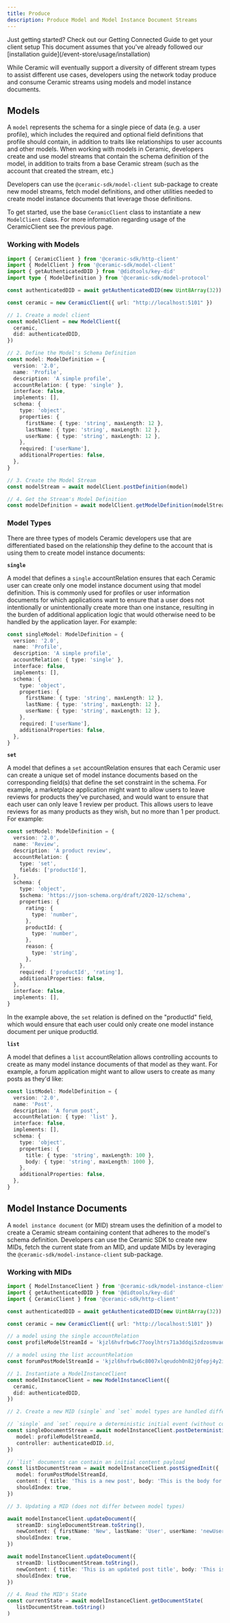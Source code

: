 ```yaml
---
title: Produce
description: Produce Model and Model Instance Document Streams
---
```



<Callout>
  Just getting started? Check out our Getting Connected Guide to get your client setup This document
  assumes that you've already followed our [installation guide](/event-store/usage/installation)
</Callout>

While Ceramic will eventually support a diversity of different stream types to assist different use cases, developers using the network today produce and consume Ceramic streams using models and model instance documents.

## Models

A `model` represents the schema for a single piece of data (e.g. a user profile), which includes the required and optional field definitions that profile should contain, in addition to traits like relationships to user accounts and other models. When working with models in Ceramic, developers create and use model streams that contain the schema definition of the model, in addition to traits from a base Ceramic stream (such as the account that created the stream, etc.) 

Developers can use the `@ceramic-sdk/model-client` sub-package to create new model streams, fetch model definitions, and other utilities needed to create model instance documents that leverage those definitions.

To get started, use the base `CeramicClient` class to instantiate a new `ModelClient` class. For more information regarding usage of the CeramicClient see the previous page.

### Working with Models

```typescript
import { CeramicClient } from '@ceramic-sdk/http-client'
import { ModelClient } from '@ceramic-sdk/model-client'
import { getAuthenticatedDID } from '@didtools/key-did'
import type { ModelDefinition } from '@ceramic-sdk/model-protocol'

const authenticatedDID = await getAuthenticatedDID(new Uint8Array(32))

const ceramic = new CeramicClient({ url: "http://localhost:5101" })

// 1. Create a model client
const modelClient = new ModelClient({
  ceramic,
  did: authenticatedDID,
})

// 2. Define the Model's Schema Definition
const model: ModelDefinition = {
  version: '2.0',
  name: 'Profile',
  description: 'A simple profile',
  accountRelation: { type: 'single' },
  interface: false,
  implements: [],
  schema: {
    type: 'object',
    properties: {
      firstName: { type: 'string', maxLength: 12 },
      lastName: { type: 'string', maxLength: 12 },
      userName: { type: 'string', maxLength: 12 },
    },
    required: ['userName'],
    additionalProperties: false,
  },
}

// 3. Create the Model Stream
const modelStream = await modelClient.postDefinition(model)

// 4. Get the Stream's Model Definition
const modelDefinition = await modelClient.getModelDefinition(modelStream)
```

### Model Types

There are three types of models Ceramic developers use that are differentiated based on the relationship they define to the account that is using them to create model instance documents:

**`single`**

A model that defines a `single` accountRelation ensures that each Ceramic user can create only one model instance document using that model definition. This is commonly used for profiles or user information documents for which applications want to ensure that a user does not intentionally or unintentionally create more than one instance, resulting in the burden of additional application logic that would otherwise need to be handled by the application layer. For example:

```typescript
const singleModel: ModelDefinition = {
  version: '2.0',
  name: 'Profile',
  description: 'A simple profile',
  accountRelation: { type: 'single' },
  interface: false,
  implements: [],
  schema: {
    type: 'object',
    properties: {
      firstName: { type: 'string', maxLength: 12 },
      lastName: { type: 'string', maxLength: 12 },
      userName: { type: 'string', maxLength: 12 },
    },
    required: ['userName'],
    additionalProperties: false,
  },
}
```

**`set`**

A model that defines a `set` accountRelation ensures that each Ceramic user can create a unique set of model instance documents based on the corresponding field(s) that define the set constraint in the schema. For example, a marketplace application might want to allow users to leave reviews for products they've purchased, and would want to ensure that each user can only leave 1 review per product. This allows users to leave reviews for as many products as they wish, but no more than 1 per product. For example:

```typescript
const setModel: ModelDefinition = {
  version: '2.0',
  name: 'Review',
  description: 'A product review',
  accountRelation: {
    type: 'set',
    fields: ['productId'],
  },
  schema: {
    type: 'object',
    $schema: 'https://json-schema.org/draft/2020-12/schema',
    properties: {
      rating: {
        type: 'number',
      },
      productId: {
        type: 'number',
      },
      reason: {
        type: 'string',
      },
    },
    required: ['productId', 'rating'],
    additionalProperties: false,
  },
  interface: false,
  implements: [],
}
```

In the example above, the `set` relation is defined on the "productId" field, which would ensure that each user could only create one model instance document per unique productId.

**`list`**

A model that defines a `list` accountRelation allows controlling accounts to create as many model instance documents of that model as they want. For example, a forum application might want to allow users to create as many posts as they'd like:

```typescript
const listModel: ModelDefinition = {
  version: '2.0',
  name: 'Post',
  description: 'A forum post',
  accountRelation: { type: 'list' },
  interface: false,
  implements: [],
  schema: {
    type: 'object',
    properties: {
      title: { type: 'string', maxLength: 100 },
      body: { type: 'string', maxLength: 1000 },
    },
    additionalProperties: false,
  },
}
```

## Model Instance Documents

A `model instance document` (or MID) stream uses the definition of a model to create a Ceramic stream containing content that adheres to the model's schema definition. Developers can use the Ceramic SDK to create new MIDs, fetch the current state from an MID, and update MIDs by leveraging the `@ceramic-sdk/model-instance-client` sub-package.

### Working with MIDs

```typescript
import { ModelInstanceClient } from '@ceramic-sdk/model-instance-client'
import { getAuthenticatedDID } from '@didtools/key-did'
import { CeramicClient } from '@ceramic-sdk/http-client'

const authenticatedDID = await getAuthenticatedDID(new Uint8Array(32))

const ceramic = new CeramicClient({ url: "http://localhost:5101" })

// a model using the single accountRelation
const profileModelStreamId = 'kjzl6hvfrbw6c77ooylhtrs71a3ddqi5zdzosmvaodxu1upnhl6t8x6ekf5k2t8'

// a model using the list accountRelation
const forumPostModelStreamId = 'kjzl6hvfrbw6c8007xlqeudoh0n82j0fepj4y2in7uskh74yv3612d3bi7y7p1j'

// 1. Instantiate a ModelInstanceClient
const modelInstanceClient = new ModelInstanceClient({
  ceramic,
  did: authenticatedDID,
})

// 2. Create a new MID (single` and `set` model types are handled differently than `list` types)

// `single` and `set` require a deterministic initial event (without content)
const singleDocumentStream = await modelInstanceClient.postDeterministicInit({
   model: profileModelStreamId,
   controller: authenticatedDID.id,
})

// `list` documents can contain an initial content payload
const listDocumentStream = await modelInstanceClient.postSignedInit({
   model: forumPostModelStreamId,
   content: { title: 'This is a new post', body: 'This is the body for a new post' },
   shouldIndex: true,
})

// 3. Updating a MID (does not differ between model types)

await modelInstanceClient.updateDocument({
   streamID: singleDocumentStream.toString(),
   newContent: { firstName: 'New', lastName: 'User', userName: 'newUser1' },
   shouldIndex: true,
})

await modelInstanceClient.updateDocument({
   streamID: listDocumentStream.toString(),
   newContent: { title: 'This is an updated post title', body: 'This is an updated post body' },
   shouldIndex: true,
})

// 4. Read the MID's State
const currentState = await modelInstanceClient.getDocumentState(
   listDocumentStream.toString()
)
```
